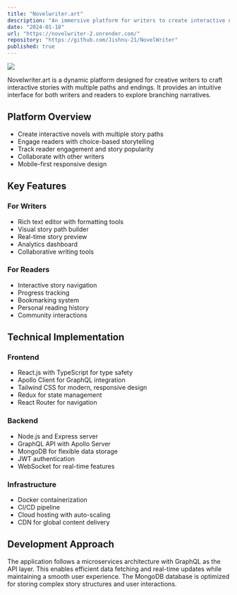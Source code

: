 ```yaml
---
title: "Novelwriter.art"
description: "An immersive platform for writers to create interactive novels and stories with multiple choices and branching endings, built with MERN stack and GraphQL"
date: "2024-01-18"
url: "https://novelwriter-2.onrender.com/"
repository: "https://github.com/Jishnu-21/NovelWriter"
published: true
---
```


[![](https://res.cloudinary.com/dkgjl08a5/image/upload/v1742294023/095d24a8-eca3-48ca-8e36-42439a39b9bf.png)](https://novelwriter-2.onrender.com/)

Novelwriter.art is a dynamic platform designed for creative writers to craft interactive stories with multiple paths and endings. It provides an intuitive interface for both writers and readers to explore branching narratives.




## Platform Overview

- Create interactive novels with multiple story paths
- Engage readers with choice-based storytelling
- Track reader engagement and story popularity
- Collaborate with other writers
- Mobile-first responsive design

## Key Features

### For Writers
- Rich text editor with formatting tools
- Visual story path builder
- Real-time story preview
- Analytics dashboard
- Collaborative writing tools

### For Readers
- Interactive story navigation
- Progress tracking
- Bookmarking system
- Personal reading history
- Community interactions

## Technical Implementation

### Frontend
- React.js with TypeScript for type safety
- Apollo Client for GraphQL integration
- Tailwind CSS for modern, responsive design
- Redux for state management
- React Router for navigation

### Backend
- Node.js and Express server
- GraphQL API with Apollo Server
- MongoDB for flexible data storage
- JWT authentication
- WebSocket for real-time features

### Infrastructure
- Docker containerization
- CI/CD pipeline
- Cloud hosting with auto-scaling
- CDN for global content delivery

## Development Approach

The application follows a microservices architecture with GraphQL as the API layer. This enables efficient data fetching and real-time updates while maintaining a smooth user experience. The MongoDB database is optimized for storing complex story structures and user interactions.
